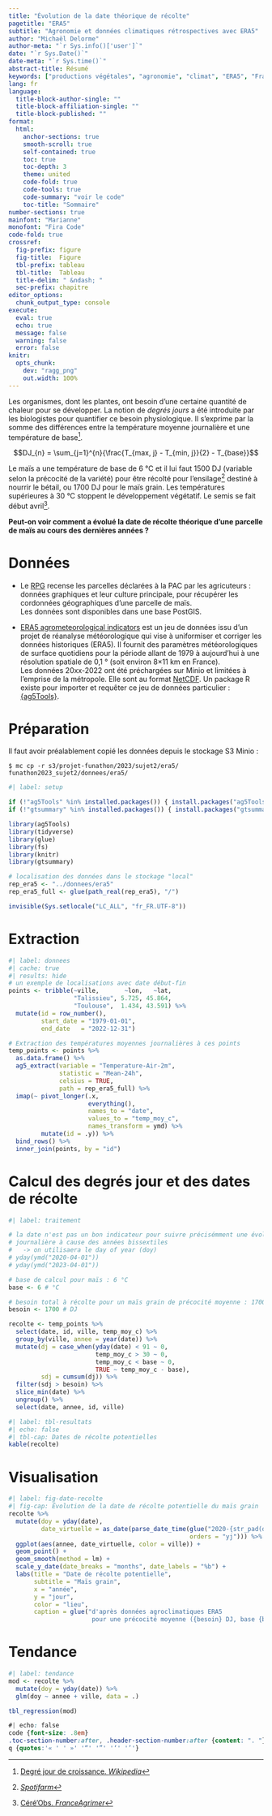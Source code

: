 ```yaml
---
title: "Évolution de la date théorique de récolte"
pagetitle: "ERA5"
subtitle: "Agronomie et données climatiques rétrospectives avec ERA5"
author: "Michaël Delorme"
author-meta: "`r Sys.info()['user']`"
date: "`r Sys.Date()`"
date-meta: "`r Sys.time()`"
abstract-title: Résumé
keywords: ["productions végétales", "agronomie", "climat", "ERA5", "France"]
lang: fr
language: 
  title-block-author-single: ""
  title-block-affiliation-single: ""
  title-block-published: ""
format: 
  html:
    anchor-sections: true
    smooth-scroll: true
    self-contained: true
    toc: true
    toc-depth: 3
    theme: united
    code-fold: true
    code-tools: true
    code-summary: "voir le code"
    toc-title: "Sommaire"
number-sections: true
mainfont: "Marianne"
monofont: "Fira Code"
code-fold: true
crossref:
  fig-prefix: figure
  fig-title:  Figure
  tbl-prefix: tableau
  tbl-title:  Tableau
  title-delim: " &ndash; "
  sec-prefix: chapitre
editor_options: 
  chunk_output_type: console
execute: 
  eval: true
  echo: true
  message: false
  warning: false
  error: false
knitr:
  opts_chunk: 
    dev: "ragg_png"
    out.width: 100%
---
```


Les organismes, dont les plantes, ont besoin d'une certaine quantité de chaleur pour se développer. La notion de *degrés jours* a été introduite par les biologistes pour quantifier ce besoin physiologique. Il s'exprime par la somme des différences entre la température moyenne journalière et une température de base[^1].

[^1]: [Degré jour de croissance. *Wikipedia*](https://fr.wikipedia.org/wiki/Degr%C3%A9_jour_de_croissance)

$$DJ_{n} = \sum_{j=1}^{n}{\frac{T_{max, j} - T_{min, j}}{2} - T_{base}}$$

Le maïs a une température de base de 6 °C et il lui faut 1500 DJ (variable selon la précocité de la variété) pour être récolté pour l'ensilage[^2] destiné à nourrir le bétail, ou 1700 DJ pour le maïs grain. Les températures supérieures à 30 °C stoppent le développement végétatif. Le semis se fait début avril[^3].

[^2]: [*Spotifarm*](https://blog.spotifarm.fr/tour-de-plaine-spotifarm/somme-de-temperature-pourquoi-suivre-levolution-des-degres-jours)

[^3]: [Céré'Obs. *FranceAgrimer*](https://cereobs.franceagrimer.fr/cereobs-sp/assets/pdfjs/web/viewer.html?file=blob:https://cereobs.franceagrimer.fr/f05c19c6-aff4-4701-9af4-80fdef7118d3)

**Peut-on voir comment a évolué la date de récolte théorique d'une parcelle de maïs au cours des dernières années ?**

# Données

-   Le [RPG](https://geoservices.ign.fr/rpg) recense les parcelles déclarées à la PAC par les agricuteurs : données graphiques et leur culture principale, pour récupérer les cordonnées géographiques d'une parcelle de maïs.  
Les données sont disponibles dans une base PostGIS.

-   [ERA5 agrometeorological indicators](https://cds.climate.copernicus.eu/cdsapp#!/dataset/sis-agrometeorological-indicators) est un jeu de données issu d'un projet de réanalyse météorologique qui vise à uniformiser et corriger les données historiques (ERA5).
Il fournit des paramètres météorologiques de surface quotidiens pour la période allant de 1979 à aujourd'hui à une résolution spatiale de 0,1 ° (soit environ 8×11 km en France).  
Les données 20xx-2022 ont été préchargées sur Minio et limitées à l'emprise de la métropole. Elle sont au format [NetCDF](https://fr.wikipedia.org/wiki/NetCDF). Un package R existe pour importer et requêter ce jeu de données particulier : [{ag5Tools}](https://github.com/AgrDataSci/ag5Tools).

# Préparation

Il faut avoir préalablement copié les données depuis le stockage S3 Minio :

`$ mc cp -r s3/projet-funathon/2023/sujet2/era5/ funathon2023_sujet2/donnees/era5/`

```r
#| label: setup

if (!"ag5Tools" %in% installed.packages()) { install.packages("ag5Tools") }
if (!"gtsummary" %in% installed.packages()) { install.packages("gtsummary") }

library(ag5Tools)
library(tidyverse)
library(glue)
library(fs)
library(knitr)
library(gtsummary)

# localisation des données dans le stockage "local"
rep_era5 <- "../donnees/era5"
rep_era5_full <- glue(path_real(rep_era5), "/")

invisible(Sys.setlocale("LC_ALL", "fr_FR.UTF-8"))
```


# Extraction

```r
#| label: donnees
#| cache: true
#| results: hide
# un exemple de localisations avec date début-fin
points <- tribble(~ville,       ~lon,   ~lat,
                  "Talissieu", 5.725, 45.864,
                  "Toulouse",  1.434, 43.591) %>%
  mutate(id = row_number(),
         start_date = "1979-01-01",
         end_date   = "2022-12-31")

# Extraction des températures moyennes journalières à ces points
temp_points <- points %>% 
  as.data.frame() %>%
  ag5_extract(variable = "Temperature-Air-2m",
              statistic = "Mean-24h",
              celsius = TRUE,
              path = rep_era5_full) %>%
  imap(~ pivot_longer(.x,
                      everything(),
                      names_to = "date",
                      values_to = "temp_moy_c",
                      names_transform = ymd) %>%
         mutate(id = .y)) %>%
  bind_rows() %>%
  inner_join(points, by = "id")
```


# Calcul des degrés jour et des dates de récolte

```r
#| label: traitement

# la date n'est pas un bon indicateur pour suivre précisémment une évolution 
# journalière à cause des années bissextiles 
#   -> on utilisaera le day of year (doy)
# yday(ymd("2020-04-01"))
# yday(ymd("2023-04-01"))

# base de calcul pour maïs : 6 °C
base <- 6 # °C

# besoin total à récolte pour un maïs grain de précocité moyenne : 1700 DJ
besoin <- 1700 # DJ

recolte <- temp_points %>% 
  select(date, id, ville, temp_moy_c) %>% 
  group_by(ville, annee = year(date)) %>% 
  mutate(dj = case_when(yday(date) < 91 ~ 0,
                        temp_moy_c > 30 ~ 0,
                        temp_moy_c < base ~ 0,
                        TRUE ~ temp_moy_c - base),
         sdj = cumsum(dj)) %>%
  filter(sdj > besoin) %>% 
  slice_min(date) %>% 
  ungroup() %>% 
  select(date, annee, id, ville)
```

```r
#| label: tbl-resultats
#| echo: false
#| tbl-cap: Dates de récolte potentielles
kable(recolte)
```


# Visualisation

```r
#| label: fig-date-recolte
#| fig-cap: Évolution de la date de récolte potentielle du maïs grain
recolte %>% 
  mutate(doy = yday(date),
         date_virtuelle = as_date(parse_date_time(glue("2020-{str_pad(doy, 3, 'left', '0')}"), 
                                                  orders = "yj"))) %>% 
  ggplot(aes(annee, date_virtuelle, color = ville)) +
  geom_point() +
  geom_smooth(method = lm) +
  scale_y_date(date_breaks = "months", date_labels = "%b") +
  labs(title = "Date de récolte potentielle",
       subtitle = "Maïs grain",
       x = "année",
       y = "jour",
       color = "lieu",
       caption = glue("d'après données agroclimatiques ERA5
                       pour une précocité moyenne ({besoin} DJ, base {base} °C)"))
```

# Tendance

```r
#| label: tendance
mod <- recolte %>% 
  mutate(doy = yday(date)) %>% 
  glm(doy ~ annee + ville, data = .)

tbl_regression(mod)
```

```css
#| echo: false
code {font-size: .8em}
.toc-section-number:after, .header-section-number:after {content: ". "}
q {quotes:'« ' ' »' '“' '”' '‘' '’'}
```
